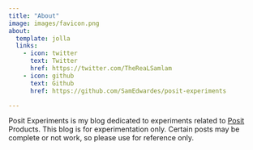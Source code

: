 ```yaml
---
title: "About"
image: images/favicon.png
about:
  template: jolla
  links:
    - icon: twitter
      text: Twitter
      href: https://twitter.com/TheReaLSamlam
    - icon: github
      text: Github
      href: https://github.com/SamEdwardes/posit-experiments

---
```


Posit Experiments is my blog dedicated to experiments related to [Posit](https://posit.co) Products. This blog is for experimentation only. Certain posts may be complete or not work, so please use for reference only.